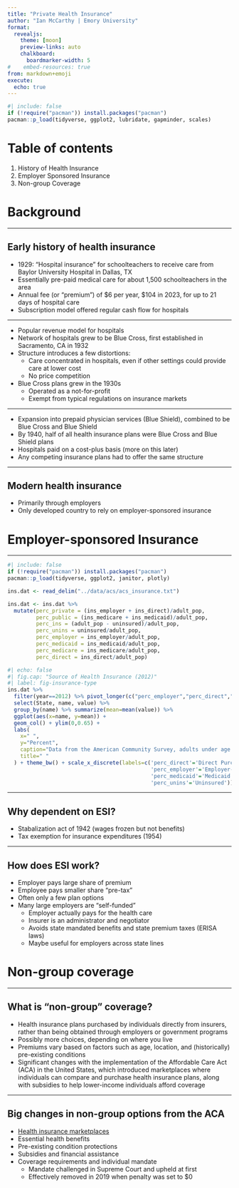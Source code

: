 ```yaml
---
title: "Private Health Insurance"
author: "Ian McCarthy | Emory University"
format: 
  revealjs:
    theme: [moon]
    preview-links: auto
    chalkboard:
      boardmarker-width: 5
#    embed-resources: true
from: markdown+emoji
execute: 
  echo: true
---
```


```r
#| include: false
if (!require("pacman")) install.packages("pacman")
pacman::p_load(tidyverse, ggplot2, lubridate, gapminder, scales)
```

# Table of contents

1. History of Health Insurance
2. Employer Sponsored Insurance
3. Non-group Coverage



# Background

---

## Early history of health insurance

- 1929: "Hospital insurance" for schoolteachers to receive care from Baylor University Hospital in Dallas, TX
- Essentially pre-paid medical care for about 1,500 schoolteachers in the area
- Annual fee (or "premium") of \$6 per year, \$104 in 2023, for up to 21 days of hospital care
- Subscription model offered regular cash flow for hospitals

---

- Popular revenue model for hospitals
- Network of hospitals grew to be Blue Cross, first established in Sacramento, CA in 1932
- Structure introduces a few distortions:
    - Care concentrated in hospitals, even if other settings could provide care at lower cost
    - No price competition
- Blue Cross plans grew in the 1930s
    - Operated as a not-for-profit
    - Exempt from typical regulations on insurance markets

---

- Expansion into prepaid physician services (Blue Shield), combined to be Blue Cross and Blue Shield
- By 1940, half of all health insurance plans were Blue Cross and Blue Shield plans
- Hospitals paid on a cost-plus basis (more on this later)
- Any competing insurance plans had to offer the same structure

---

## Modern health insurance

- Primarily through employers 
- Only developed country to rely on employer-sponsored insurance

# Employer-sponsored Insurance

---

```r
#| include: false
if (!require("pacman")) install.packages("pacman")
pacman::p_load(tidyverse, ggplot2, janitor, plotly)

ins.dat <- read_delim("../data/acs/acs_insurance.txt")

ins.dat <- ins.dat %>%
  mutate(perc_private = (ins_employer + ins_direct)/adult_pop,
         perc_public = (ins_medicare + ins_medicaid)/adult_pop,
         perc_ins = (adult_pop - uninsured)/adult_pop,
         perc_unins = uninsured/adult_pop,
         perc_employer = ins_employer/adult_pop,
         perc_medicaid = ins_medicaid/adult_pop,
         perc_medicare = ins_medicare/adult_pop,
         perc_direct = ins_direct/adult_pop)
```

```r
#| echo: false
#| fig.cap: "Source of Health Insurance (2012)"
#| label: fig-insurance-type
ins.dat %>%
  filter(year==2012) %>% pivot_longer(c("perc_employer","perc_direct","perc_medicaid", "perc_unins")) %>%
  select(State, name, value) %>%
  group_by(name) %>% summarize(mean=mean(value)) %>%
  ggplot(aes(x=name, y=mean)) +
  geom_col() + ylim(0,0.65) + 
  labs(
    x=" ",
    y="Percent",
    caption="Data from the American Community Survey, adults under age 65",
    title=" "
  ) + theme_bw() + scale_x_discrete(labels=c('perc_direct'='Direct Purchase',
                                             'perc_employer'='Employer-provided',
                                             'perc_medicaid'='Medicaid',
                                             'perc_unins'='Uninsured'))
```


---

## Why dependent on ESI?

- Stabalization act of 1942 (wages frozen but not benefits)
- Tax exemption for insurance expenditures (1954)

---

## How does ESI work?

- Employer pays large share of premium
- Employee pays smaller share "pre-tax"
- Often only a few plan options
- Many large employers are "self-funded"
  - Employer actually pays for the health care
  - Insurer is an administrator and negotiator
  - Avoids state mandated benefits and state premium taxes (ERISA laws)
  - Maybe useful for employers across state lines

# Non-group coverage

---

## What is "non-group" coverage?

- Health insurance plans purchased by individuals directly from insurers, rather than being obtained through employers or government programs
- Possibly more choices, depending on where you live
- Premiums vary based on factors such as age, location, and (historically) pre-existing conditions
- Significant changes with the implementation of the Affordable Care Act (ACA) in the United States, which introduced marketplaces where individuals can compare and purchase health insurance plans, along with subsidies to help lower-income individuals afford coverage

---

## Big changes in non-group options from the ACA

- [Health insurance marketplaces](https://www.healthcare.gov/)
- Essential health benefits
- Pre-existing condition protections
- Subsidies and financial assistance
- Coverage requirements and individual mandate
  - Mandate challenged in Supreme Court and upheld at first
  - Effectively removed in 2019 when penalty was set to \$0

